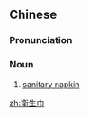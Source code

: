 {{also|衞生巾|卫生巾}}
==Chinese==
{{zh-forms|s=卫生巾|t2=衞生巾|type=21}}

===Pronunciation===
{{zh-pron
|m=wèishēngjīn
|c=wai6 sang1 gan1
|cat=n
}}

===Noun===
{{zh-noun}}

# [[sanitary napkin]]

[[zh:衛生巾]]